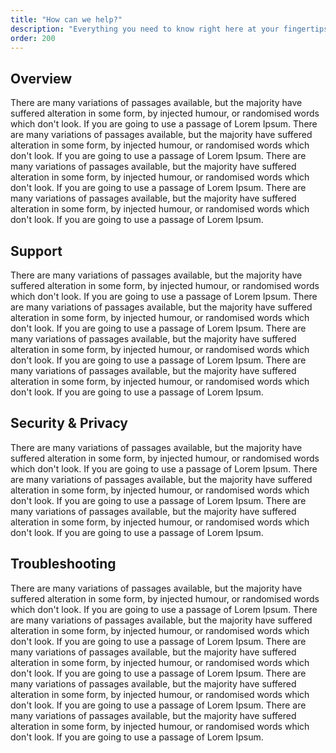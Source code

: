 ```yaml
---
title: "How can we help?"
description: "Everything you need to know right here at your fingertips. Ask questions, browse around for answers, or submit your feature requests."
order: 200
---
```


## Overview

<Accordion title="Does Docs support other data sources, like Excel or Airtable?" active>
  There are many variations of passages available, but the majority have suffered alteration in some form, by injected humour, or randomised words which don't look. If you are going to use a passage of Lorem Ipsum.
</Accordion>
<Accordion title="Can I collaborate on campaigns with others?">
  There are many variations of passages available, but the majority have suffered alteration in some form, by injected humour, or randomised words which don't look. If you are going to use a passage of Lorem Ipsum.
</Accordion>
<Accordion title="Will you help me build my campaign?">
  There are many variations of passages available, but the majority have suffered alteration in some form, by injected humour, or randomised words which don't look. If you are going to use a passage of Lorem Ipsum.
</Accordion>
<Accordion title="How can I become a partner?">
  There are many variations of passages available, but the majority have suffered alteration in some form, by injected humour, or randomised words which don't look. If you are going to use a passage of Lorem Ipsum.
</Accordion>

## Support

<Accordion title="How can I talk to someone at Docs?" active>
  There are many variations of passages available, but the majority have suffered alteration in some form, by injected humour, or randomised words which don't look. If you are going to use a passage of Lorem Ipsum.
</Accordion>
<Accordion title="Why should I connect my clients?">
  There are many variations of passages available, but the majority have suffered alteration in some form, by injected humour, or randomised words which don't look. If you are going to use a passage of Lorem Ipsum.
</Accordion>
<Accordion title="Can I collaborate on campaigns with others?">
  There are many variations of passages available, but the majority have suffered alteration in some form, by injected humour, or randomised words which don't look. If you are going to use a passage of Lorem Ipsum.
</Accordion>
<Accordion title="Is Glide Docs and CCPA compliant?">
  There are many variations of passages available, but the majority have suffered alteration in some form, by injected humour, or randomised words which don't look. If you are going to use a passage of Lorem Ipsum.
</Accordion>

## Security & Privacy

<Accordion title="What are Private Users of Private Pro campaigns?" active>
  There are many variations of passages available, but the majority have suffered alteration in some form, by injected humour, or randomised words which don't look. If you are going to use a passage of Lorem Ipsum.
</Accordion>
<Accordion title="Does Docs sell or share the content of my campaigns with third parties?">
  There are many variations of passages available, but the majority have suffered alteration in some form, by injected humour, or randomised words which don't look. If you are going to use a passage of Lorem Ipsum.
</Accordion>
<Accordion title="What access does Docs have to my campaigns?">
  There are many variations of passages available, but the majority have suffered alteration in some form, by injected humour, or randomised words which don't look. If you are going to use a passage of Lorem Ipsum.
</Accordion>

## Troubleshooting

<Accordion title="What are Private Users of Private Pro campaigns?" active>
  There are many variations of passages available, but the majority have suffered alteration in some form, by injected humour, or randomised words which don't look. If you are going to use a passage of Lorem Ipsum.
</Accordion>
<Accordion title="Does Docs sell or share the content of my campaigns with third parties?">
  There are many variations of passages available, but the majority have suffered alteration in some form, by injected humour, or randomised words which don't look. If you are going to use a passage of Lorem Ipsum.
</Accordion>
<Accordion title="What access does Docs have to my campaigns?">
  There are many variations of passages available, but the majority have suffered alteration in some form, by injected humour, or randomised words which don't look. If you are going to use a passage of Lorem Ipsum.
</Accordion>
<Accordion title="Why should I connect my clients?">
  There are many variations of passages available, but the majority have suffered alteration in some form, by injected humour, or randomised words which don't look. If you are going to use a passage of Lorem Ipsum.
</Accordion>
<Accordion title="Can I collaborate on campaigns with others?">
  There are many variations of passages available, but the majority have suffered alteration in some form, by injected humour, or randomised words which don't look. If you are going to use a passage of Lorem Ipsum.
</Accordion>